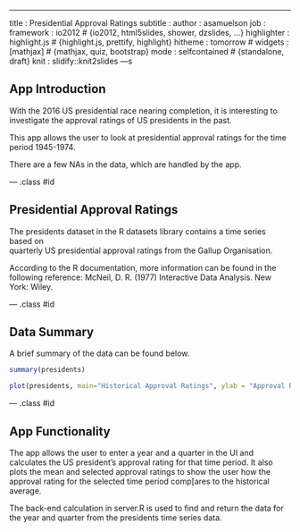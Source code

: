 ---
title       : Presidential Approval Ratings
subtitle    : 
author      : asamuelson
job         : 
framework   : io2012        # {io2012, html5slides, shower, dzslides, ...}
highlighter : highlight.js  # {highlight.js, prettify, highlight}
hitheme     : tomorrow      # 
widgets     : [mathjax]     # {mathjax, quiz, bootstrap}
mode        : selfcontained # {standalone, draft}
knit        : slidify::knit2slides
---s

## App Introduction
With the 2016 US presidential race nearing completion, it is interesting to 
investigate the approval ratings of US presidents in the past. 

This app allows the user to look at presidential approval ratings for the time 
period 1945-1974.

There are a few NAs in the data, which are handled by the app.

--- .class #id

## Presidential Approval Ratings
The presidents dataset in the R datasets library contains a time series based on  
quarterly US presidential approval ratings from the Gallup Organisation. 

According to the R documentation, more information can be found in the following 
reference: McNeil, D. R. (1977) Interactive Data Analysis. New York: Wiley.

--- .class #id

## Data Summary

A brief summary of the data can be found below. 

```r
summary(presidents)
```

```r
plot(presidents, main="Historical Approval Ratings", ylab = "Approval Rating (%)")
```

--- .class #id

## App Functionality

The app allows the user to enter a year and a quarter in the UI and calculates 
the US president's approval rating for that time period. It also plots the mean 
and selected approval ratings to show the user how the approval rating for the 
selected time period comp[ares to the historical average.

The back-end calculation in server.R is used to find and return the data for the
year and quarter from the presidents time series data.
